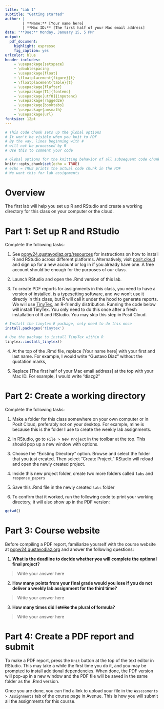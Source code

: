 ```yaml
---
title: "Lab 1"
subtitle: "Getting started"
author: |
        | **Name:** [Your name here]
        | **Mac ID:** [The first half of your Mac email address]
date: "**Due:** Monday, January 15, 5 PM"
output: 
  pdf_document:
    highlight: espresso
    fig_caption: yes
urlcolor: blue
header-includes:
    - \usepackage{setspace}
    - \doublespacing
    - \usepackage{float}
    - \floatplacement{figure}{t}
    - \floatplacement{table}{t}
    - \usepackage{flafter}
    - \usepackage[T1]{fontenc}
    - \usepackage[utf8]{inputenc}
    - \usepackage{ragged2e}
    - \usepackage{booktabs}
    - \usepackage{amsmath}
    - \usepackage{url}
fontsize: 12pt
---
```


```r
# This code chunk sets up the global options
# It won't be visible when you knit to PDF
# By the way, lines beginning with #
# will not be processed by R
# Use this to comment your code

# Global options for the knitting behavior of all subsequent code chunks
knitr::opts_chunk$set(echo = TRUE)
# echo = TRUE prints the actual code chunk in the PDF
# We want this for lab assignments
```

# Overview

The first lab will help you set up R and RStudio and create a working directory for this class on your computer or the cloud.

# Part 1: Set up R and RStudio

Complete the following tasks:

1. See [popw24.gustavodiaz.org/resources](https://popw24.gustavodiaz.org/resources.html) for instructions on how to install R and RStudio across different platforms. Alternatively, visit [posit.cloud](https://posit.cloud/) and sign up for a new account or log in if you already have one. A free account should be enough for the purposes of our class.

2. Launch RStudio and open the .Rmd version of this lab.

3. To create PDF reports for assignments in this class, you need to have a version of \LaTeX installed. \LaTeX is a typesetting software, and we won't use it directly in this class, but R will call it under the hood to generate reports. We will use [TinyTex](https://yihui.org/tinytex/), an R-friendly \LaTeX distribution. Running the code below will install TinyTex. You only need to do this once after a fresh installation of R and RStudio. You may skip this step in Posit Cloud.

```r
# Install the tinytex R package, only need to do this once
install.packages('tinytex')

# Use the package to install TinyTex within R
tinytex::install_tinytex()
```

4. At the top of the .Rmd file, replace [Your name here] with your first and last name. For example, I would write "Gustavo Diaz" without the quotation marks,

5. Replace [The first half of your Mac email address] at the top with your Mac ID. For example, I would write "diazg2"

# Part 2: Create a working directory

Complete the following tasks:

1. Make a folder for this class somewhere on your own computer or in Posit Cloud, preferably not on your desktop. For example, mine is \path{C:\Users\gdiaz\Projects\popw23_labs} because this is the folder I use to create the weekly lab assignments.

2. In RStudio, go to `File > New Project` in the toolbar at the top. This should pop up a new window with options.

3. Choose the "Existing Directory" option. Browse and select the folder that you just created. Then select "Create Project." RStudio will reload and open the newly created project.

4. Inside this new project folder, create two more folders called `labs` and `response_papers`

5. Save this .Rmd file in the newly created `labs` folder

6. To confirm that it worked, run the following code to print your working directory, it will also show up in the PDF version:

```r
getwd()
```


# Part 3: Course website

Before compiling a PDF report, familiarize yourself with the course website at [popw24.gustavodiaz.org](https://popw24.gustavodiaz.org) and answer the following questions:

1. **What is the deadline to decide whether you will complete the optional final project?**

> Write your answer here

2. **How many points from your final grade would you lose if you do not deliver a weekly lab assignment for the third time?**

> Write your answer here

3. **How many times did I ~~strike~~ the plural of formula?**

> Write your answer here

# Part 4: Create a PDF report and submit

To make a PDF report, press the `Knit` button at the top of the text editor in RStudio. This may take a while the first time you do it, and you may be prompted to install additional \LaTeX dependencies. When done, the PDF version will pop-up in a new window and the PDF file will be saved in the same folder as the .Rmd version.

Once you are done, you can find a link to upload your file in the `Assessments > Assignments` tab of the course page in Avenue. This is how you will submit all the assignments for this course.